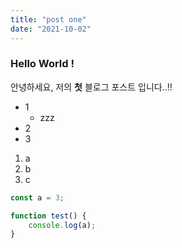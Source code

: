 ```yaml
---
title: "post one"
date: "2021-10-02"
---
```


### Hello World !

안녕하세요, 저의 **첫** 블로그 포스트 입니다..!!

- 1
    - zzz
- 2
- 3

1. a
2. b
3. c

```javascript
const a = 3;

function test() {
    console.log(a);
}
```